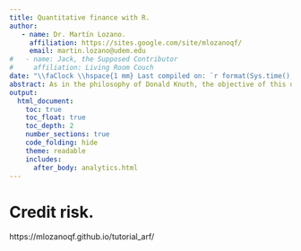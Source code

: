 ```yaml
---
title: Quantitative finance with R.
author:
   - name: Dr. Martín Lozano.
     affiliation: https://sites.google.com/site/mlozanoqf/
     email: martin.lozano@udem.edu
#   - name: Jack, the Supposed Contributor
#     affiliation: Living Room Couch
date: "\\faClock \\hspace{1 mm} Last compiled on: `r format(Sys.time(), '%d/%m/%Y, %H:%M:%S.')`"
abstract: As in the philosophy of Donald Knuth, the objective of this document is to explain to human beings what we want a computer to do as literate programming. This is a work in progress and it is under revision.
output:
  html_document:
    toc: true
    toc_float: true
    toc_depth: 2
    number_sections: true
    code_folding: hide
    theme: readable
    includes:
      after_body: analytics.html
---
```


# Credit risk.

https://mlozanoqf.github.io/tutorial_arf/